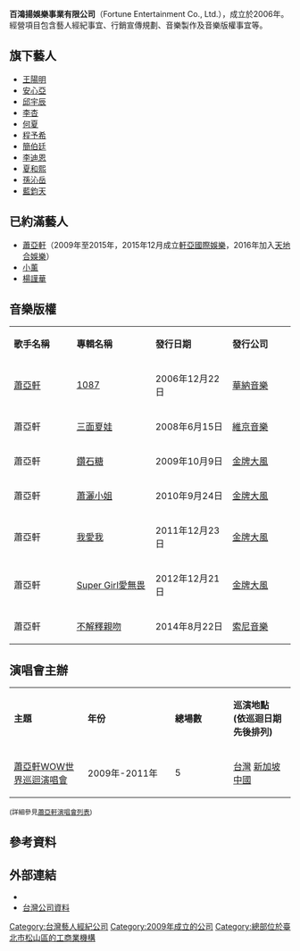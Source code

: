 {{Infobox_Company
| company_name = 百鴻揚娛樂事業有限公司
| company_name_en = Fortune Entertainment Co., Ltd.
| trading_name = 大四囍
| location = {{ROC-TW}}<br/>[[台北市|台北市]][[松山區_(臺灣)|松山區]][[光復南路|光復南路]]17巷19號1樓
| company_logo =
| company_type = [[有限公司|有限公司]]
| company_slogan =
| local_code_name  = TW
| local_code  = 28440887
| foundation = 2006年10月23日
| area_served = [[台灣|台灣]]
| key_people = [[董事|董事]]：張詠明
| profit =
| assets = [[新台幣|新台幣]]2,600,000元
| market_value =
| subsid = 
| num_employees =
| industry = 藝人經紀<br>行銷宣傳<br>音樂製作<br>演唱會主辦
| products = 音樂<br>演唱會
| revenue =
| homepage = [https://zh-tw.facebook.com/FortuneTW/ 百鴻揚娛樂]
}}
'''百鴻揚娛樂事業有限公司'''（Fortune Entertainment Co., Ltd.），成立於2006年。經營項目包含藝人經紀事宜、行銷宣傳規劃、音樂製作及音樂版權事宜等。

==旗下藝人==
*[[王陽明_(演員)|王陽明]]
*[[安心亞|安心亞]]
*[[邱宇辰|邱宇辰]]
*[[李杏|李杏]]
*[[何夏|何夏]]
*[[程予希|程予希]]
*[[簡伯廷|簡伯廷]]
*[[李迪恩|李迪恩]]
*[[夏和熙|夏和熙]]
*[[孫沁岳|孫沁岳]]
*[[藍鈞天|藍鈞天]]

== 已約滿藝人 ==
*[[蕭亞軒|蕭亞軒]]（2009年至2015年，2015年12月成立[[軒亞國際娛樂|軒亞國際娛樂]]，2016年加入[[天地合娛樂|天地合娛樂]]）
*[[小薰|小薰]]
*[[楊謹華|楊謹華]]

== 音樂版權 ==
{| class="wikitable" width=40% style="font-size:90%"
|style="width:5%"|'''歌手名稱'''||style="width:5%"|'''專輯名稱'''||style="width:5%"|'''發行日期'''||style="width:5%"|'''發行公司'''
|-
| [[蕭亞軒|蕭亞軒]]
| [[1087|1087]]
| 2006年12月22日
| [[華納唱片_(台灣)|華納音樂]]
|-
| 蕭亞軒
| [[三面夏娃|三面夏娃]]
| 2008年6月15日
| [[維京音樂|維京音樂]]
|-
| 蕭亞軒
| [[鑽石糖|鑽石糖]]
| 2009年10月9日
| [[金牌大風|金牌大風]]
|-
| 蕭亞軒
| [[蕭灑小姐|蕭灑小姐]]
| 2010年9月24日
| [[金牌大風|金牌大風]]
|-
| 蕭亞軒
| [[我愛我|我愛我]]
| 2011年12月23日
| [[金牌大風|金牌大風]]
|-
| 蕭亞軒
| [[Super_Girl愛無畏|Super Girl愛無畏]]
| 2012年12月21日
| [[金牌大風|金牌大風]]
|-
| 蕭亞軒
| [[不解釋親吻|不解釋親吻]]
| 2014年8月22日
| [[台灣索尼音樂娛樂|索尼音樂]]
|}

== 演唱會主辦 ==
{| class="wikitable" width=90% style="font-size:90%"
|style="width:5%"|'''主題'''||style="width:5%"|'''年份'''||style="width:5%"|'''總場數'''||style="width:5%"|'''巡演地點<br>(依巡迴日期先後排列)'''
|-
| [[蕭亞軒WOW世界巡迴演唱會|蕭亞軒WOW世界巡迴演唱會]]
| 2009年-2011年
| 5
|[[台灣|台灣]] [[新加坡|新加坡]] [[中國|中國]]
|}
<small>(詳細參見[[蕭亞軒#個人演唱會|蕭亞軒演唱會列表]])</small>

==參考資料==
{{reflist}}

==外部連結==
*{{facebook|FortuneTW}}
*[http://company.g0v.ronny.tw/id/28440887 台灣公司資料]

[[Category:台灣藝人經紀公司|Category:台灣藝人經紀公司]]
[[Category:2009年成立的公司|Category:2009年成立的公司]]
[[Category:總部位於臺北市松山區的工商業機構|Category:總部位於臺北市松山區的工商業機構]]
